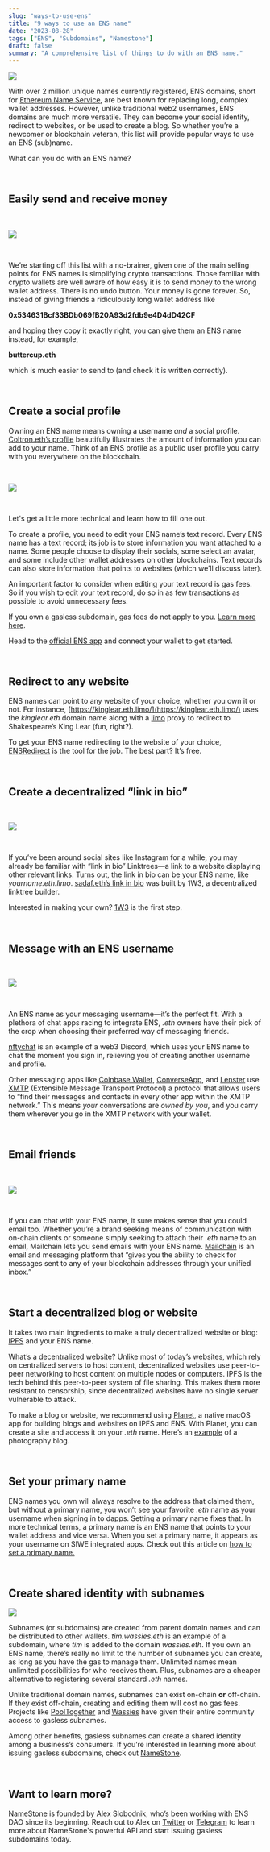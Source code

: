 ```yaml
---
slug: "ways-to-use-ens"
title: "9 ways to use an ENS name"
date: "2023-08-28"
tags: ["ENS", "Subdomains", "Namestone"]
draft: false
summary: "A comprehensive list of things to do with an ENS name."
---
```


![](https://hackmd.io/_uploads/Syh1Nuban.png)

With over 2 million unique names currently registered, ENS domains, short for [Ethereum Name Service](https://ens.domains/), are best known
for replacing long, complex wallet addresses.
However, unlike traditional web2 usernames, ENS domains are much more versatile.
They can become your social identity, redirect to websites, or be used to create a blog.
So whether you’re a newcomer or blockchain veteran, this list will provide popular ways to use an ENS (sub)name.

What can you do with an ENS name?

&nbsp;

## Easily send and receive money

&nbsp;

![](https://hackmd.io/_uploads/ry_f_vejn.png)

&nbsp;

We’re starting off this list with a no-brainer, given one of the main selling points for ENS
names is simplifying crypto transactions. Those familiar with crypto wallets are well
aware of how easy it is to send money to the wrong wallet address. There is no undo
button. Your money is gone forever. So, instead of giving friends a ridiculously long
wallet address like

**0x534631Bcf33BDb069fB20A93d2fdb9e4D4dD42CF**

and hoping they copy it exactly right, you can give them an ENS name instead, for
example,

**buttercup.eth**

which is much easier to send to (and check it is written correctly).

&nbsp;

## Create a social profile

Owning an ENS name means owning a username _and_ a social profile. [Coltron.eth’s
profile](https://app.ens.domains/coltron.eth) beautifully illustrates the amount of
information you can add to your name. Think of an ENS profile as a public user profile you
carry with you everywhere on the blockchain.

&nbsp;

![](https://hackmd.io/_uploads/r1icdvxih.png)

&nbsp;

Let's get a little more technical and learn how to fill one out.

To create a profile, you need to edit your ENS name’s text record. Every ENS name has
a text record; its job is to store information you want attached to a name.
Some people choose to display their socials, some select an avatar, and some include
other wallet addresses on other blockchains. Text records can also store information
that points to websites (which we’ll discuss later).

An important factor to consider when editing your text record is gas fees. So if you
wish to edit your text record, do so in as few transactions as possible to avoid
unnecessary fees.

If you own a gasless subdomain, gas fees do not apply to you. [Learn more
here](https://namestone.xyz/blog/ens-subdomains).

Head to the [official ENS app](https://app.ens.domains/) and connect your wallet to get
started.

&nbsp;

## Redirect to any website

ENS names can point to any website of your choice, whether you own it or not. For
instance, [https://kinglear.eth.limo/](https://kinglear.eth.limo/) uses the _kinglear.eth_
domain name along with a [limo](https://eth.limo/) proxy to redirect to Shakespeare’s King Lear (fun, right?).

To get your ENS name redirecting to the website of your choice,
[ENSRedirect](https://ensredirect.xyz/) is the tool for the job. The best part? It’s free.

&nbsp;

## Create a decentralized “link in bio”

&nbsp;

![](https://hackmd.io/_uploads/rkhhFDesh.png)

&nbsp;

If you’ve been around social sites like Instagram for a while, you may already be familiar
with “link in bio” Linktrees—a link to a website displaying other relevant links. Turns out,
the link in bio can be your ENS name, like _yourname.eth.limo_. [sadaf.eth’s link
in bio](https://sadaf.eth.limo/) was built by 1W3, a decentralized
linktree builder.

Interested in making your own? [1W3](https://1w3.io/) is the first step.

&nbsp;

## Message with an ENS username

&nbsp;

![](https://hackmd.io/_uploads/HJpBRvxs2.png)

&nbsp;

An ENS name as your messaging username—it’s the perfect fit. With a plethora of chat
apps racing to integrate ENS, _.eth_ owners have their pick of the crop when
choosing their preferred way of messaging friends.

[nftychat](https://nftychat.xyz/) is an example of a web3 Discord, which uses your ENS name to chat the
moment you sign in, relieving you of creating another username and profile.

Other messaging apps like [Coinbase Wallet](https://www.coinbase.com/wallet),
[ConverseApp](https://converse.xyz/), and [Lenster](https://lenster.xyz/) use
[XMTP](https://xmtp.org/docs/introduction) (Extensible Message Transport Protocol) a
protocol that allows users to “find their messages and contacts in every other app within
the XMTP network.” This means _your_ conversations are _owned by you_, and you
carry them wherever you go in the XMTP network with your wallet.

&nbsp;

## Email friends

&nbsp;

![](https://hackmd.io/_uploads/ry_8aDxoh.png)

&nbsp;

If you can chat with your ENS name, it sure makes sense that you could email too. Whether you’re a brand seeking means of communication with on-chain
clients or someone simply seeking to attach their _.eth_ name to an email, Mailchain lets
you send emails with your ENS name. [Mailchain](https://mailchain.com/) is an email
and messaging platform that “gives you the ability to check for messages sent to any of
your blockchain addresses through your unified inbox.”

&nbsp;

## Start a decentralized blog or website

It takes two main ingredients to make a truly decentralized website or blog:
[IPFS](https://ipfs.tech/) and your ENS name.

What’s a decentralized website? Unlike most of today’s websites, which rely on
centralized servers to host content, decentralized websites use peer-to-peer networking
to host content on multiple nodes or computers. IPFS is the tech behind this
peer-to-peer system of file sharing. This makes them more resistant to censorship,
since decentralized websites have no single server vulnerable to attack.

To make a blog or website, we recommend using [Planet](https://www.planetable.xyz/),
a native macOS app for building blogs and websites on IPFS and ENS. With Planet, you can
create a site and access it on your _.eth_ name. Here’s an [example](https://yihanphotos.eth.limo/)
of a photography blog.

&nbsp;

## Set your primary name

ENS names you own will always resolve to the address that claimed them, but without a
primary name, you won’t see your favorite _.eth_ name as your username when signing in
to dapps. Setting a primary name fixes that. In more technical terms, a primary name is
an ENS name that points to your wallet address and vice versa. When you set a primary
name, it appears as your username on SIWE integrated apps. Check out this article on
[how to set a primary name.](https://web3domains.com/set-your-primary-ens-name-guide/)

&nbsp;

## Create shared identity with subnames

![](https://hackmd.io/_uploads/ryCwO9Ecn.png)

Subnames (or subdomains) are created from parent domain names and can be distributed to other wallets. _tim.wassies.eth_ is
an example of a subdomain, where _tim_ is added to the domain _wassies.eth_. If you own an ENS name, there’s really no limit to the number of subnames you can
create, as long as you have the gas to manage them. Unlimited names mean unlimited possibilities for who receives them.
Plus, subnames are a cheaper alternative to registering several standard _.eth_ names.

Unlike traditional domain names, subnames can exist on-chain **or** off-chain. If they
exist off-chain, creating and editing them will cost no gas fees. Projects like [PoolTogether](https://pooltogether.com/) and
[Wassies](https://opensea.io/collection/wassiesbywassies) have given their entire community access to gasless subnames.

Among other benefits, gasless subnames can create a shared identity among a
business’s consumers. If you’re interested in learning more about issuing gasless subdomains, check out
[NameStone](https://namestone.xyz/).

&nbsp;

## Want to learn more?

[NameStone](https://namestone.xyz) is founded by Alex Slobodnik, who’s been working with ENS DAO since its beginning.
Reach out to Alex on [Twitter](https://twitter.com/AlexSlobodnik) or [Telegram](https://t.me/superslobo) to
learn more about NameStone's powerful API and start issuing gasless subdomains today.
